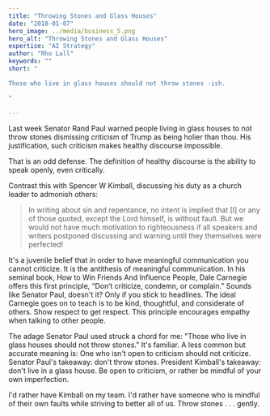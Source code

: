 ```yaml
---
title: "Throwing Stones and Glass Houses"
date: "2018-01-07"
hero_image: ../media/business_5.png
hero_alt: "Throwing Stones and Glass Houses"
expertise: "AI Strategy"
author: "Rho Lall"
keywords: ""
short: "

Those who live in glass houses should not throw stones -ish.

"

---
```

Last week Senator Rand Paul warned people living in glass houses to not throw stones  dismissing criticism of Trump as being holier than thou. His justification, such criticism makes healthy discourse impossible.

That is an odd defense. The definition of healthy discourse is the ability to speak openly, even critically.

Contrast this with Spencer W Kimball, discussing his duty as a church leader to admonish others:

> In writing about sin and repentance, no intent is implied that [I] or any of those quoted, except the Lord himself, is without fault. But we would not have much motivation to righteousness if all speakers and writers postponed discussing and warning until they themselves were perfected!

It's a juvenile belief that in order to have meaningful communication you cannot criticize. It is the antithesis of meaningful communication. In his seminal book, How to Win Friends And Influence People, Dale Carnegie offers this first principle, “Don’t criticize, condemn, or complain.” Sounds like Senator Paul, doesn't it? Only if you stick to headlines. The ideal Carnegie goes on to teach is to be kind, thoughtful, and considerate of others. Show respect to get respect. This principle encourages empathy when talking to other people.

The adage Senator Paul used struck a chord for me: "Those who live in glass houses should not throw stones." It's familiar. A less common but accurate meaning is: One who isn't open to criticism should not criticize. Senator Paul's takeaway: don't throw stones. President Kimball's takeaway: don't live in a glass house. Be open to criticism, or rather be mindful of your own imperfection.

I'd rather have Kimball on my team. I'd rather have someone who is mindful of their own faults while striving to better all of us. Throw stones . . . gently.